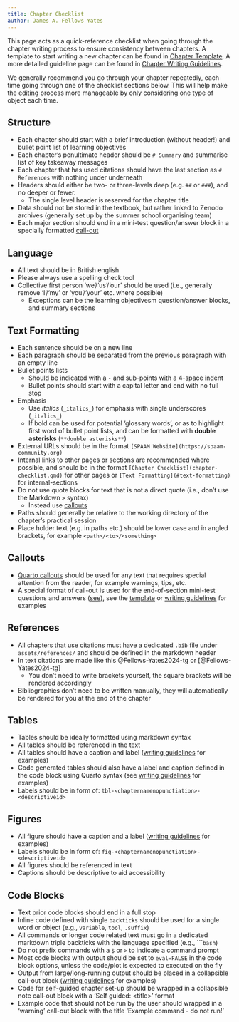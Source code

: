 ```yaml
---
title: Chapter Checklist
author: James A. Fellows Yates
---
```


This page acts as a quick-reference checklist when going through the chapter writing process to ensure consistency between chapters.
A template to start writing a new chapter can be found in [Chapter Template](chapter-template.qmd).
A more detailed guideline page can be found in [Chapter Writing Guidelines](chapter-writing-guidelines.qmd).

We generally recommend you go through your chapter repeatedly, each time going through one of the checklist sections below. 
This will help make the editing process more manageable by only considering one type of object each time.

## Structure

- Each chapter should start with a brief introduction (without header!) and bullet point list of learning objectives
- Each chapter's penultimate header should be `# Summary` and summarise list of key takeaway messages
- Each chapter that has used citations should have the last section as `# References` with nothing under underneath
- Headers should either be two- or three-levels deep (e.g. `##` or `###`), and no deeper or fewer.
    - The single level header is reserved for the chapter title
- Data should not be stored in the textbook, but rather linked to Zenodo archives (generally set up by the summer school organising team)
- Each major section should end in a mini-test question/answer block in a specially formatted [call-out](#callouts)

## Language

- All text should be in British english
- Please always use a spelling check tool
- Collective first person 'we'/'us'/'our' should be used (i.e., generally remove 'I'/'my' or 'you'/'your' etc. where possible)
    - Exceptions can be the learning objectivesm question/answer blocks, and summary sections

## Text Formatting

- Each sentence should be on a new line
- Each paragraph should be separated from the previous paragraph with an empty line
- Bullet points lists 
    - Should be indicated with a `-` and sub-points with a 4-space indent
    - Bullet points should start with a capital letter and end with no full stop
- Emphasis
    - Use _italics_ (`_italics_`) for emphasis with single underscores (`_italics_`)
    - If bold can be used for potential 'glossary words', or as to highlight first word of bullet point lists, and can be formatted with **double asterisks** (`**double asterisks**`)
- External URLs should be in the format `[SPAAM Website](https://spaam-community.org)`
- Internal links to other pages or sections are recommended where possible, and should be in the format `[Chapter Checklist](chapter-checklist.qmd)` for other pages or `[Text Formatting](#text-formatting)` for internal-sections
- Do not use quote blocks for text that is not a direct quote (i.e., don't use the Markdown `>` syntax)
    - Instead use [callouts](#callouts)
- Paths should generally be relative to the working directory of the chapter's practical session
- Place holder text (e.g. in paths etc.) should be lower case and in angled brackets, for example `<path>/<to>/<something>`

## Callouts

- [Quarto callouts](https://quarto.org/docs/authoring/callouts.html) should be used for any text that requires special attention from the reader, for example warnings, tips, etc. 
- A special format of call-out is used for the end-of-section mini-test questions and answers ([see](#structure)), see the [template](chapter-template.qmd) or [writing guidelines](chapter-writing-guidelines.qmd) for examples

## References

- All chapters that use citations must have a dedicated `.bib` file under `assets/references/` and should be defined in the markdown header
- In text citations are made like this @Fellows-Yates2024-tg or [@Fellows-Yates2024-tg]
    - You don't need to write brackets yourself, the square brackets will be rendered accordingly
- Bibliographies don't need to be written manually, they will automatically be rendered for you at the end of the chapter

## Tables

- Tables should be ideally formatted using markdown syntax
- All tables should be referenced in the text
- All tables should have a caption and label ([writing guidelines](chapter-writing-guidelines.qmd) for examples)
- Code generated tables should also have a label and caption defined in the code block using Quarto syntax (see [writing guidelines](chapter-writing-guidelines.qmd) for examples)
- Labels should be in form of: `tbl-<chapternamenopunctiation>-<descriptiveid>`

## Figures

- All figure should have a caption and a label ([writing guidelines](chapter-writing-guidelines.qmd) for examples)
- Labels should be in form of: `fig-<chapternamenopunctiation>-<descriptiveid>`
- All figures should be referenced in text
- Captions should be descriptive to aid accessibility

## Code Blocks

- Text prior code blocks should end in a full stop
- Inline code defined with single `backticks` should be used for a single word or object (e.g., `variable`, `tool`, `.suffix`)
- All commands or longer code related text must go in a dedicated markdown triple backticks with the language specified (e.g., ````bash`)
- Do not prefix commands with a `$` or `>` to indicate a command prompt
- Most code blocks with output should be set to `eval=FALSE` in the code block options, unless the code/plot is expected to executed on the fly
- Output from large/long-running output should be placed in a collapsible call-out block ([writing guidelines](chapter-writing-guidelines.qmd) for examples)
- Code for self-guided chapter set-up should be wrapped in a collapsible note call-out block with a 'Self guided: \<title\>' format
- Example code that should not be run by the user should wrapped in a 'warning' call-out block with the title 'Example command - do not run!'